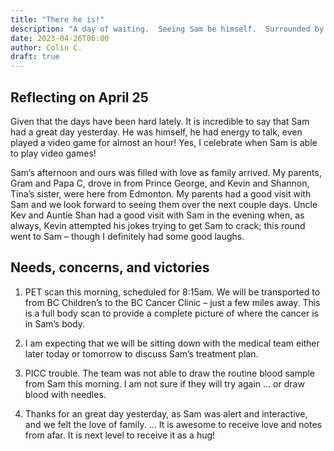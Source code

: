 ```yaml
---
title: "There he is!"
description: "A day of waiting.  Seeing Sam be himself.  Surrounded by loving family."
date: 2023-04-26T06:00
author: Colin C.
draft: true
---
```


## Reflecting on April 25

Given that the days have been hard lately. It is incredible to say that Sam had a great day yesterday. He was himself, he had energy to talk, even played a video game for almost an hour! Yes, I celebrate when Sam is able to play video games!

Sam's afternoon and ours was filled with love as family arrived. My parents, Gram and Papa C, drove in from Prince George, and Kevin and Shannon, Tina's sister, were here from Edmonton. My parents had a good visit with Sam and we look forward to seeing them over the next couple days. Uncle Kev and Auntie Shan had a good visit with Sam in the evening when, as always, Kevin attempted his jokes trying to get Sam to crack; this round went to Sam -- though I definitely had some good laughs.

## Needs, concerns, and victories 

1.  PET scan this morning, scheduled for 8:15am. We will be transported to from BC Children's to the BC Cancer Clinic -- just a few miles away. This is a full body scan to provide a complete picture of where the cancer is in Sam's body.

2.  I am expecting that we will be sitting down with the medical team either later today or tomorrow to discuss Sam's treatment plan.

3.  PICC trouble.  The team was not able to draw the routine blood sample from Sam this morning. I am not sure if they will try again ... or draw blood with needles. 

4.  Thanks for an great day yesterday, as Sam was alert and interactive, and we felt the love of family. ... It is awesome to receive love and notes from afar. It is next level to receive it as a hug!